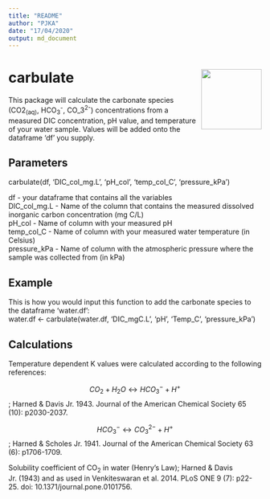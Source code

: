 ```yaml
---
title: "README"
author: "PJKA"
date: "17/04/2020"
output: md_document
---
```


# carbulate <img src="man/figures/carbulate_logo.png" width="120" align="right" />

This package will calculate the carbonate species (CO2~(aq)~, HCO~3~^-^, CO_3^2-^) concentrations from a measured DIC concentration, pH value, and temperature of your water sample. Values will be added onto the dataframe 'df' you supply.

## Parameters
carbulate(df, 'DIC_col_mg.L', 'pH_col', 'temp_col_C', 'pressure_kPa')

df - your dataframe that contains all the variables  
DIC_col_mg.L - Name of the column that contains the measured dissolved inorganic carbon concentration (mg C/L)  
pH_col - Name of column with your measured pH  
temp_col_C - Name of column with your measured water temperature (in Celsius)  
pressure_kPa - Name of column with the atmospheric pressure where the sample was collected from (in kPa)

## Example
This is how you would input this function to add the carbonate species to the dataframe 'water.df':  
water.df <- carbulate(water.df, 'DIC_mgC.L', 'pH', 'Temp_C', 'pressure_kPa')


## Calculations
Temperature dependent K values were calculated according to the following references:  

$$CO_2 + H_2O 	\leftrightarrow HCO_3^- + H^+$$ ; Harned & Davis Jr. 1943. Journal of the American Chemical Society 65 (10): p2030-2037.  

$$HCO_3^- \leftrightarrow CO_3^{2-} + H^+$$ ; Harned & Scholes Jr. 1941. Journal of the American Chemical Society 63 (6): p1706-1709.  

Solubility coefficient of CO~2~ in water (Henry's Law); Harned & Davis Jr. (1943) and as used in Venkiteswaran et al. 2014. PLoS ONE 9 (7): p22-25. doi: 10.1371/journal.pone.0101756.
